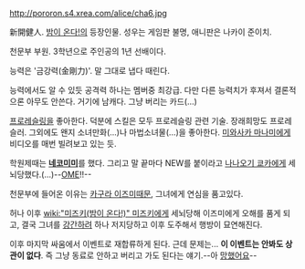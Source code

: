 http://pororon.s4.xrea.com/alice/cha6.jpg

新開健人. [[밤이 온다!]]의 등장인물. 성우는 게임판 불명, 애니판은 나카이 준이치.

천문부 부원. 3학년으로 주인공의 1년 선배이다.

능력은 '금강력(金剛力)'. 말 그대로 냅다 때린다. 

능력에서도 알 수 있듯 공격력 하나는 멤버중 최강급. 다만 다른 능력치가 후져서 결론적으론 아무도 안쓴다. 거기에 남캐다. 그냥 버리는 카드(...)

[[프로레슬링]]을 좋아한다. 덕분에 스킬은 모두 프로레슬링 관련 기술. 장래희망도 프로레슬러. 그외에도 왠지 소녀만화(...)나 마법소녀물(...)을 좋아한다. [[미와사카 마나미]]에게 비디오를 매번 빌려보고 있는 듯.

학원제때는 '''[[네코미미]]'''를 했다. 그리고 말 끝마다 NEW를 붙이라고 [[나나오기 쿄카]]에게 세뇌당했다.(...)--[[OME]]!!--

천문부에 들어온 이유는 [[카구라 이즈미]]때문, 그녀에게 연심을 품고있다.

허나 이후 [[wiki:"미즈키(밤이 온다!)" 미즈키]]에게 세뇌당해 이즈미에게 오해를 품게 되고, 결국 그녀를 [[강간]]하려 하나 저지당하고 이후 도주해서 행방이 묘연해진다.

이후 마지막 싸움에서 이벤트로 재합류하게 된다. 근데 문제는... '''이 이벤트는 안봐도 상관이 없다'''. 즉 그냥 동료로 안하고 버리고 가도 된다는 얘기.--아 [[망했어요]]--
